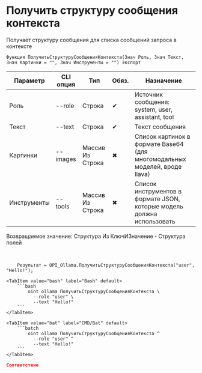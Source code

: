 ﻿---
sidebar_position: 8
description: Получить структуру сообщения контекста и другие функции для работы с Ollama в Открытом пакете интеграций - бесплатной open-source библиотеке интеграций для 1С:Предприятие 8, OneScript и CLI
keywords: [1C, 1С, 1С:Предприятие, 1С:Предприятие 8.3, API, Интеграция, Сервисы, Обмен, OneScript, CLI, Ollama]
---


# Получить структуру сообщения контекста
 Получает структуру сообщения для списка сообщений запроса в контексте



`Функция ПолучитьСтруктуруСообщенияКонтекста(Знач Роль, Знач Текст, Знач Картинки = "", Знач Инструменты = "") Экспорт`

  | Параметр | CLI опция | Тип | Обяз. | Назначение |
  |-|-|-|-|-|
  | Роль | --role | Строка | &#x2714; | Источник сообщения: system, user, assistant, tool |
  | Текст | --text | Строка | &#x2714; | Текст сообщения |
  | Картинки | --images | Массив Из Строка | &#x2716; | Список картинок в формате Base64 (для многомодальных моделей, вроде llava) |
  | Инструменты | --tools | Массив Из Строка | &#x2716; | Список инструментов в формате JSON, которые модель должна использовать |

  
  Возвращаемое значение:   Структура Из КлючИЗначение - Структура полей

<br/>




```bsl title="Пример использования для 1С:Предприятие/OneScript"
    Результат = OPI_Ollama.ПолучитьСтруктуруСообщенияКонтекста("user", "Hello!");
```
    

 <Tabs>
  
    <TabItem value="bash" label="Bash" default>
        ```bash
            oint ollama ПолучитьСтруктуруСообщенияКонтекста \
              --role "user" \
              --text "Hello!"
        ```
    </TabItem>
  
    <TabItem value="bat" label="CMD/Bat" default>
        ```batch
            oint ollama ПолучитьСтруктуруСообщенияКонтекста ^
              --role "user" ^
              --text "Hello!"
        ```
    </TabItem>
</Tabs>


```json title="Результат"
Соответствие
```
